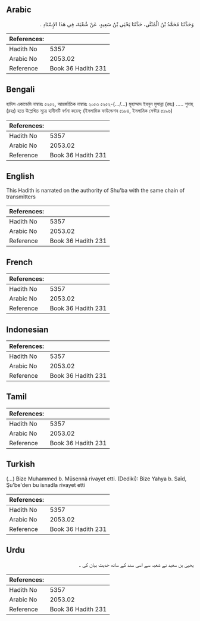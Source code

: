 ## Arabic


<div dir="rtl" lang="ar" style={{fontSize:'larger',backgroundColor:'#f8f9fa',padding:20}}>
وَحَدَّثَنَا مُحَمَّدُ بْنُ الْمُثَنَّى، حَدَّثَنَا يَحْيَى بْنُ سَعِيدٍ، عَنْ شُعْبَةَ، فِي هَذَا الإِسْنَادِ ‏.‏
</div>
<div style={{backgroundColor:'#f8f9fa',padding:20, marginBottom: 10}}><table> <thead> <tr> <th>References:</th> <th></th> </tr> </thead> <tbody><tr><td>Hadith No</td><td>5357</td></tr><tr><td>Arabic No</td><td>2053.02</td></tr><tr><td>Reference</td><td>Book 36 Hadith 231</td></tr></tbody></table></div>

## Bengali


<div dir="ltr" lang="bn" style={{fontSize:'larger',backgroundColor:'#f8f9fa',padding:20}}>
হাদিস একাডেমি নাম্বারঃ ৫২৫২, আন্তর্জাতিক নাম্বারঃ ২০৫৩ ৫২৫২-(.../...) মুহাম্মাদ ইবনুল মুসান্না (রহঃ) ..... শুবাহ্ (রহঃ) হতে উল্লেখিত সূত্রে হাদীসটি বর্ণনা করেন; (ইসলামিক ফাউন্ডেশন ৫১৮৪, ইসলামিক সেন্টার ৫১৯৬)
</div>
<div style={{backgroundColor:'#f8f9fa',padding:20, marginBottom: 10}}><table> <thead> <tr> <th>References:</th> <th></th> </tr> </thead> <tbody><tr><td>Hadith No</td><td>5357</td></tr><tr><td>Arabic No</td><td>2053.02</td></tr><tr><td>Reference</td><td>Book 36 Hadith 231</td></tr></tbody></table></div>

## English


<div dir="ltr" lang="en" style={{fontSize:'larger',backgroundColor:'#f8f9fa',padding:20}}>
This Hadith is narrated on the authority of Shu'ba with the same chain of transmitters
</div>
<div style={{backgroundColor:'#f8f9fa',padding:20, marginBottom: 10}}><table> <thead> <tr> <th>References:</th> <th></th> </tr> </thead> <tbody><tr><td>Hadith No</td><td>5357</td></tr><tr><td>Arabic No</td><td>2053.02</td></tr><tr><td>Reference</td><td>Book 36 Hadith 231</td></tr></tbody></table></div>

## French


<div dir="ltr" lang="fr" style={{fontSize:'larger',backgroundColor:'#f8f9fa',padding:20}}>

</div>
<div style={{backgroundColor:'#f8f9fa',padding:20, marginBottom: 10}}><table> <thead> <tr> <th>References:</th> <th></th> </tr> </thead> <tbody><tr><td>Hadith No</td><td>5357</td></tr><tr><td>Arabic No</td><td>2053.02</td></tr><tr><td>Reference</td><td>Book 36 Hadith 231</td></tr></tbody></table></div>

## Indonesian


<div dir="ltr" lang="id" style={{fontSize:'larger',backgroundColor:'#f8f9fa',padding:20}}>

</div>
<div style={{backgroundColor:'#f8f9fa',padding:20, marginBottom: 10}}><table> <thead> <tr> <th>References:</th> <th></th> </tr> </thead> <tbody><tr><td>Hadith No</td><td>5357</td></tr><tr><td>Arabic No</td><td>2053.02</td></tr><tr><td>Reference</td><td>Book 36 Hadith 231</td></tr></tbody></table></div>

## Tamil


<div dir="ltr" lang="ta" style={{fontSize:'larger',backgroundColor:'#f8f9fa',padding:20}}>

</div>
<div style={{backgroundColor:'#f8f9fa',padding:20, marginBottom: 10}}><table> <thead> <tr> <th>References:</th> <th></th> </tr> </thead> <tbody><tr><td>Hadith No</td><td>5357</td></tr><tr><td>Arabic No</td><td>2053.02</td></tr><tr><td>Reference</td><td>Book 36 Hadith 231</td></tr></tbody></table></div>

## Turkish


<div dir="ltr" lang="tr" style={{fontSize:'larger',backgroundColor:'#f8f9fa',padding:20}}>
(…) Bize Muhammed b. Müsennâ rivayet etti. (Dediki): Bize Yahya b. Saîd, Şu'be'den bu isnadla rivayet etti
</div>
<div style={{backgroundColor:'#f8f9fa',padding:20, marginBottom: 10}}><table> <thead> <tr> <th>References:</th> <th></th> </tr> </thead> <tbody><tr><td>Hadith No</td><td>5357</td></tr><tr><td>Arabic No</td><td>2053.02</td></tr><tr><td>Reference</td><td>Book 36 Hadith 231</td></tr></tbody></table></div>

## Urdu


<div dir="rtl" lang="ur" style={{fontSize:'larger',backgroundColor:'#f8f9fa',padding:20}}>
یحییٰ بن سعید نے شعبہ سے اسی سند کے ساتھ حدیث بیان کی ۔
</div>
<div style={{backgroundColor:'#f8f9fa',padding:20, marginBottom: 10}}><table> <thead> <tr> <th>References:</th> <th></th> </tr> </thead> <tbody><tr><td>Hadith No</td><td>5357</td></tr><tr><td>Arabic No</td><td>2053.02</td></tr><tr><td>Reference</td><td>Book 36 Hadith 231</td></tr></tbody></table></div>